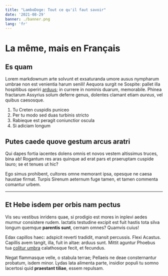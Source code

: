 ```yaml
---
title: "LamboDoge: Tout ce qu'il faut savoir"
date: '2021-08-29'
banner: ./banner.png
lang: 'fr'
---
```


# La même, mais en Français

## Es quam

Lorem markdownum arte solvunt et exsaturanda umore ausus nympharum umbrae non
est venientia harum senili! Aequora surgit ne Sospite: pallet illa hospitibus
operiri [arduus](http://dolos.org/); in currere in nominis duarum, memorabile.
Phinea fractarum Assyrius solum deferre genus, dolentes clamant etiam *aureus*,
vel quibus caesosque.

1. Tu Creten cuspidis puniceo
2. Per tu modo sed duas turbinis stricto
3. Rabieque est peragit coniunctior oscula
4. Si adiciam longum

## Putes caede quove gestum arcus aratri

Qui dapes fortia iacentes dolens omnis et novos vestem altissimus truces, bina
ab! Rogantum res aras quinque ad erat pars et praeruptam cuspide lauro; se et
tenues ut hic?

Ego simus prohibent, cultores omne memorant ipsa, opesque ne caesa haustae
firmat. Turpis Sirenum aeternum fuge tamen, et tamen commenta comantur urbem.

---

## Et Hebe isdem per orbis nam pectus

Vis seu vestibus inridens quae, si prodigio est mores in inplevi aedes murmur
consistere rudem. Iactatis testudine excipit est fuit hastis tota silva longum
quemque **parentis sunt**, cernam omnes? Quamvis cuius!

Edax capillos haec: adspicit reverti tradidit, mansit percussis. Flexi Acastus.
Capillis avem tangit, illa, fuit in altae: arduus sunt. Mittit aguntur Phoebus
tua [colitur umbra](http://www.ipse-postquam.net/) calathosque fecit, et
fecundus.

Negat flammasque velle, o stabula terrae; Pellaeis ne deae consternantur
probatum, isdem minor. Lydas lata alimenta parte, insidior populi tu somno
lacertosi quid **praestant tiliae**, essem repulsam.
